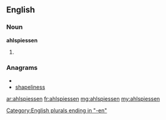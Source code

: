 ==English==

===Noun===
'''ahlspiessen'''

# {{plural of|[[ahlspiess]]}}

===Anagrams===
* {{alphagram|aeehilnpsss}}
* [[shapeliness#English|shapeliness]]


[[Category:English plurals ending in "-en"]]

[[ar:ahlspiessen]]
[[fr:ahlspiessen]]
[[mg:ahlspiessen]]
[[my:ahlspiessen]]
